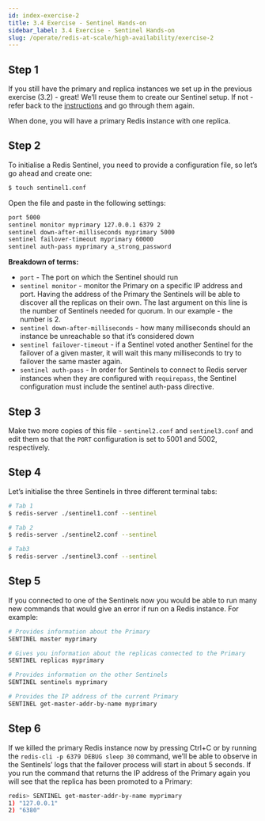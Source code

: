 ```yaml
---
id: index-exercise-2
title: 3.4 Exercise - Sentinel Hands-on
sidebar_label: 3.4 Exercise - Sentinel Hands-on
slug: /operate/redis-at-scale/high-availability/exercise-2
---
```



## Step 1
If you still have the primary and replica instances we set up in the previous exercise (3.2) - great! We’ll reuse them to create our Sentinel setup. If not - refer back to the [instructions](/operate/redis-at-scale/high-availability/exercise-1) and go through them again.

When done, you will have a primary Redis instance with one replica.

## Step 2
To initialise a Redis Sentinel, you need to provide a configuration file, so let’s go ahead and create one:

```bash
$ touch sentinel1.conf
```

Open the file and paste in the following settings:

```bash
port 5000
sentinel monitor myprimary 127.0.0.1 6379 2
sentinel down-after-milliseconds myprimary 5000
sentinel failover-timeout myprimary 60000
sentinel auth-pass myprimary a_strong_password
```

<strong>Breakdown of terms:</strong>

- `port` - The port on which the Sentinel should run
- `sentinel monitor` - monitor the Primary on a specific IP address and port. Having the address of the Primary the Sentinels will be able to discover all the replicas on their own. The last argument on this line is the number of Sentinels needed for quorum. In our example - the number is 2.
- `sentinel down-after-milliseconds`  - how many milliseconds should an instance be unreachable so that it’s considered down 
- `sentinel failover-timeout` - if a Sentinel voted another Sentinel for the failover of a given master, it will wait this many milliseconds to try to failover the same master again.
- `sentinel auth-pass` - In order for Sentinels to connect to Redis server instances when they are configured with `requirepass`, the Sentinel configuration must include the sentinel auth-pass directive.

## Step 3
Make two more copies of this file - `sentinel2.conf` and `sentinel3.conf` and edit them so that the `PORT` configuration is set to 5001 and 5002, respectively.

## Step 4
Let’s initialise the three Sentinels in three different terminal tabs:

```bash
# Tab 1
$ redis-server ./sentinel1.conf --sentinel
```
```bash
# Tab 2
$ redis-server ./sentinel2.conf --sentinel
```
```bash
# Tab3
$ redis-server ./sentinel3.conf --sentinel
```

## Step 5
If you connected to one of the Sentinels now you would be able to run many new commands that would give an error if run on a Redis instance. For example:

```bash
# Provides information about the Primary
SENTINEL master myprimary

# Gives you information about the replicas connected to the Primary
SENTINEL replicas myprimary

# Provides information on the other Sentinels
SENTINEL sentinels myprimary

# Provides the IP address of the current Primary
SENTINEL get-master-addr-by-name myprimary
```

## Step 6
If we killed the primary Redis instance now by pressing  Ctrl+C or by running the `redis-cli -p 6379 DEBUG sleep 30` command, we’ll be able to observe in the Sentinels’ logs that the failover process will start in about 5 seconds. If you run the command that returns the IP address of the Primary again you will see that the replica has been promoted to a Primary:

```bash
redis> SENTINEL get-master-addr-by-name myprimary
1) "127.0.0.1"
2) "6380"
```